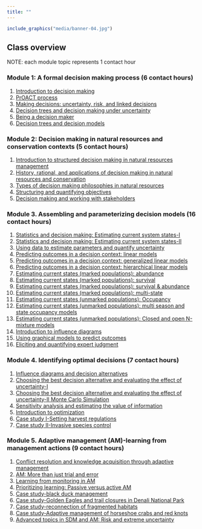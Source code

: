 ```yaml
---
title: ""
---
```


```r
include_graphics("media/banner-04.jpg")
```
<!--

library(knitr)
rmarkdown::render_site()# build website

rmarkdown::render_site("index.Rmd")# build webpage
# COPY FILES TO DOCS FOR GITHUB.IO
system(paste("xcopy", 
    '"C:/Users/mcolvin/Documents/Teaching/WFA8433-Natural-Resource-Decision-Making/Course-Materials/_site"', 
    '"C:/Users/mcolvin/Documents/Teaching/WFA8433-Natural-Resource-Decision-Making//Docs"',
    "/E /C /H /R /K /O /Y")) 
  q(save="no")  

-->


## Class overview

NOTE: each module topic represents 1 contact hour

### Module 1: A formal decision making process (6 contact hours)

1. [Introduction to decision making](Module-01-01.html)  
2. [PrOACT process](Module-01-02.html)
3. [Making decisions: uncertainty, risk, and linked decisions](Module-01-03.html)
4. [Decision trees and decision making under uncertainty](Module-01-04.html)
5. [Being a decision maker](Module-01-05.html)
6. [Decision trees and decision models](Module-01-06.html)


### Module 2: Decision making in natural resources and conservation contexts (5 contact hours)

1. [Introduction to structured decision making in natural resources management](Module-01-06.html)
2. [History, rational, and applications of decision making in natural resources and conservation](Module-01-06.html)
3. [Types of decision making philosophies in natural resources](Module-01-06.html)
4. [Structuring and quantifying objectives](Module-01-06.html)
5. [Decision making and working with stakeholders](Module-01-06.html)


### Module 3. Assembling and parameterizing decision models (16 contact hours)

1. [Statistics and decision making:  Estimating current system states-I](Module-03-01.html)
2. [Statistics and decision making:  Estimating current system states-II](Module-03-02.html)
3. [Using data to estimate parameters and quantify uncertainty](Module-03-03.html)
4. [Predicting outcomes in a decision context: linear models](Module-03-04.html)
5. [Predicting outcomes in a decision context: generalized linear models](Module-03-05.html)
6. [Predicting outcomes in a decision context: hierarchical linear models](Module-03-06.html)
7. [Estimating current states (marked populations): abundance](Module-03-07.html)
8. [Estimating current states (marked populations): survival](Module-03-08.html)
9. [Estimating current states (marked populations): survival & abundance](Module-03-09.html)
10. [Estimating current states (marked populations): multi-state](Module-03-10.html)
11. [Estimating current states (unmarked populations): Occupancy](Module-03-11.html)
12. [Estimating current states (unmarked populations): multi season and state occupancy models](Module-03-12.html)
13. [Estimating current states (unmarked populations): Closed and open N-mixture models ](Module-03-13.html)
14. [Introduction to influence diagrams](Module-03-14.html)
15. [Using graphical models to predict outcomes](Module-03-15.html)
16. [Eliciting and quantifying expert judgment](Module-03-16.html)


### Module 4. Identifying optimal decisions (7 contact hours)

1. [Influence diagrams and decision alternatives](Module-04-01.html)
2. [Choosing the best decision alternative and evaluating the effect of uncertainty-I](Module-04-02.html)
3. [Choosing the best decision alternative and evaluating the effect of uncertainty-II Monte Carlo
 Simulation](Module-04-03.html)
4. [Sensitivity analysis and estimating the value of information](Module-04-04.html)
5. [Introduction to optimization](Module-04-05.html)
6. [Case study I-Setting harvest regulations](Module-04-06.html)
7. [Case study II-Invasive species control](Module-04-07.html)


### Module	5. Adaptive management (AM)-learning from management actions (9 contact hours)

1. [Conflict resolution and knowledge acquisition through adaptive management](Module-05-01.html)
2. [AM:  More than just trial and error](Module-05-02.html)
3. [Learning from monitoring in AM](Module-05-03.html)
4. [Prioritizing learning: Passive versus active AM](Module-05-04.html)
5. [Case study-black duck management](Module-05-05.html)
6. [Case study-Golden Eagles and trail closures in Denali National Park](Module-05-06.html)
7. [Case study-reconnection of fragmented habitats](Module-05-07.html)
8. [Case study-Adaptive management of horseshoe crabs and red knots](Module-05-08.html)
9. [Advanced topics in SDM and AM: Risk and extreme uncertainty](Module-05-09.html)


